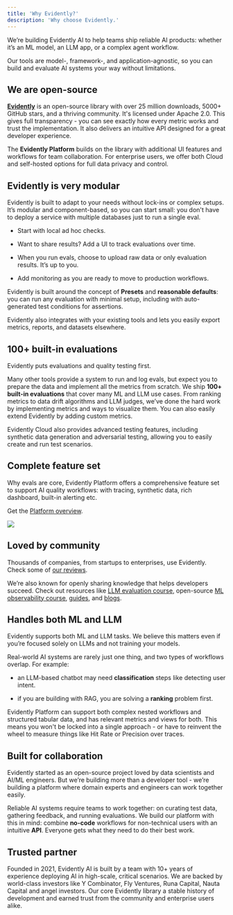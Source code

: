```yaml
---
title: 'Why Evidently?'
description: 'Why choose Evidently.'
---
```


We’re building Evidently AI to help teams ship reliable AI products: whether it’s an ML model, an LLM app, or a complex agent workflow.

Our tools are model-, framework-, and application-agnostic, so you can build and evaluate AI systems your way without limitations.

## We are open-source

[**Evidently**](https://github.com/evidentlyai/evidently) is an open-source library with over 25 million downloads, 5000+ GitHub stars, and a thriving community. It's licensed under Apache 2.0. This gives full transparency - you can see exactly how every metric works and trust the implementation. It also delivers an intuitive API designed for a great developer experience.

The **Evidently Platform** builds on the library with additional UI features and workflows for team collaboration. For enterprise users, we offer both Cloud and self-hosted options for full data privacy and control.

## Evidently is very modular 

Evidently is built to adapt to your needs without lock-ins or complex setups. It’s modular and component-based, so you can start small: you don't have to deploy a service with multiple databases just to run a single eval.

* Start with local ad hoc checks. 

* Want to share results? Add a UI to track evaluations over time. 

* When you run evals, choose to upload raw data or only evaluation results. It’s up to you. 

* Add monitoring as you are ready to move to production workflows.

Evidently is built around the concept of **Presets** and **reasonable defaults**: you can run any evaluation with minimal setup, including with auto-generated test conditions for assertions. 

Evidently also integrates with your existing tools and lets you easily export metrics, reports, and datasets elsewhere. 

## 100+ built-in evaluations

Evidently puts evaluations and quality testing first. 

Many other tools provide a system to run and log evals, but expect you to prepare the data and implement all the metrics from scratch. We ship **100+ built-in evaluations** that cover many ML and LLM use cases. From ranking metrics to data drift algorithms and LLM judges, we’ve done the hard work by implementing metrics and ways to visualize them. You can also easily extend Evidently by adding custom metrics. 

Evidently Cloud also provides advanced testing features, including synthetic data generation and adversarial testing, allowing you to easily create and run test scenarios.

## Complete feature set

Why evals are core, Evidently Platform offers a comprehensive feature set to support AI quality workflows: with tracing, synthetic data, rich dashboard, built-in alerting etc.

Get the [Platform overview](/docs/platform/overview).

![](/images/dashboard_llm_tabs.gif)

## Loved by community

Thousands of companies, from startups to enterprises, use Evidently. Check some of [our reviews](https://www.evidentlyai.com/reviews).

We’re also known for openly sharing knowledge that helps developers succeed. Check out resources like [LLM evaluation course](https://www.evidentlyai.com/llm-evaluations-course), open-source [ML observability course](https://www.evidentlyai.com/ml-observability-course), [guides](https://www.evidentlyai.com/mlops-guides), and [blogs](https://www.evidentlyai.com/blog).

## Handles both ML and LLM 

Evidently supports both ML and LLM tasks. We believe this matters even if you’re focused solely on LLMs and not training your models.

Real-world AI systems are rarely just one thing, and two types of workflows overlap. For example:

* an LLM-based chatbot may need **classification** steps like detecting user intent.

* if you are building with RAG, you are solving a **ranking** problem first.

Evidently Platform can support both complex nested workflows and structured tabular data, and has relevant metrics and views for both. This means you won't be locked into a single approach - or have to reinvent the wheel to measure things like Hit Rate or Precision over traces.

## Built for collaboration

Evidently started as an open-source project loved by data scientists and AI/ML engineers. But we’re building more than a developer tool - we’re building a platform where domain experts and engineers can work together easily.

Reliable AI systems require teams to work together: on curating test data, gathering feedback, and running evaluations. We build our platform with this in mind: combine **no-code** workflows for non-technical users with an intuitive **API**. Everyone gets what they need to do their best work.

## Trusted partner 

Founded in 2021, Evidently AI is built by a team with 10+ years of experience deploying AI in high-scale, critical scenarios. We are backed by world-class investors like Y Combinator, Fly Ventures, Runa Capital, Nauta Capital and angel investors. Our core Evidently library a stable history of development and earned trust from the community and enterprise users alike.